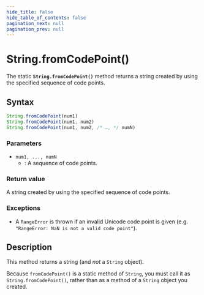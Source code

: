 ```yaml
---
hide_title: false
hide_table_of_contents: false
pagination_next: null
pagination_prev: null
---
```

# String.fromCodePoint()

The static **`String.fromCodePoint()`** method returns a string
created by using the specified sequence of code points.

## Syntax

```js
String.fromCodePoint(num1)
String.fromCodePoint(num1, num2)
String.fromCodePoint(num1, num2, /* …, */ numN)
```

### Parameters

- `num1, ..., numN`
  - : A sequence of code points.

### Return value

A string created by using the specified sequence of code points.

### Exceptions

- A `RangeError` is thrown if an invalid Unicode
  code point is given (e.g. `"RangeError: NaN is not a valid code point"`).

## Description

This method returns a string (and _not_ a `String` object).

Because `fromCodePoint()` is a static method of `String`, you
must call it as `String.fromCodePoint()`, rather than as a method of a
`String` object you created.
